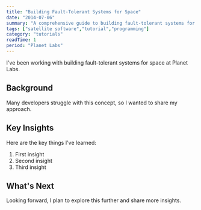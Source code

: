 ```yaml
---
title: "Building Fault-Tolerant Systems for Space"
date: "2014-07-06"
summary: "A comprehensive guide to building fault-tolerant systems for space. Learn the fundamentals and best practices."
tags: ["satellite software","tutorial","programming"]
category: "tutorials"
readTime: 1
period: "Planet Labs"
---
```


I've been working with building fault-tolerant systems for space at Planet Labs.

## Background

Many developers struggle with this concept, so I wanted to share my approach.

## Key Insights

Here are the key things I've learned:

1. First insight
2. Second insight
3. Third insight

## What's Next

Looking forward, I plan to explore this further and share more insights.

